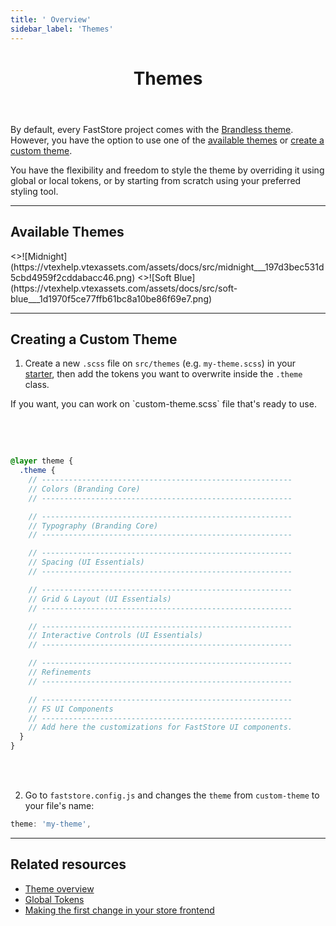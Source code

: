 ```yaml
---
title: ' Overview'
sidebar_label: 'Themes'
---
```


<header className="hero">

# Themes


</header>

By default, every FastStore project comes with the [Brandless theme](/docs/theming-overview#brandless-and-the-theming-structure). However, you have the option to use one of the [available themes](#available-themes) or [create a custom theme](#creating-a-custom-theme).


<Callout type="info" emoji="ℹ️">
  You have the flexibility and freedom to style the theme by overriding it using global or local tokens, or by starting from scratch using your preferred styling tool.
</Callout>

---

## Available Themes


<Cards num={2}>
  <Card image arrow title="Midnight" href="/docs/themes/midnight">
    <>![Midnight](https://vtexhelp.vtexassets.com/assets/docs/src/midnight___197d3bec531d5cbd4959f2cddabacc46.png)</>
  </Card>
  <Card image arrow title="Soft Blue" href="/docs/themes/soft-blue">
    <>![Soft Blue](https://vtexhelp.vtexassets.com/assets/docs/src/soft-blue___1d1970f5ce77ffb61bc8a10be86f69e7.png)</>
  </Card>
</Cards>


---

## Creating a Custom Theme

1. Create a new `.scss` file on `src/themes` (e.g. `my-theme.scss`) in your [starter](https://github.com/vtex-sites/starter.store), then add the tokens you want to overwrite inside the `.theme` class.

<Callout type="info" emoji="ℹ️">
  If you want, you can work on `custom-theme.scss` file that's ready to use.
</Callout>

<br></br>

```scss filename="src/themes/my-theme.scss" copy

@layer theme {
  .theme {
    // --------------------------------------------------------
    // Colors (Branding Core)
    // --------------------------------------------------------

    // --------------------------------------------------------
    // Typography (Branding Core)
    // --------------------------------------------------------

    // --------------------------------------------------------
    // Spacing (UI Essentials)
    // --------------------------------------------------------

    // --------------------------------------------------------
    // Grid & Layout (UI Essentials)
    // --------------------------------------------------------

    // --------------------------------------------------------
    // Interactive Controls (UI Essentials)
    // --------------------------------------------------------

    // --------------------------------------------------------
    // Refinements
    // --------------------------------------------------------

    // --------------------------------------------------------
    // FS UI Components
    // --------------------------------------------------------
    // Add here the customizations for FastStore UI components.
  }
}
```
<br></br>

2. Go to `faststore.config.js` and changes the `theme` from `custom-theme` to your file's name:

```js filename="faststore.config.js"
theme: 'my-theme',
```
---

 ## Related resources

 - [Theme overview](/docs/theming-overview)
 - [Global Tokens](/docs/global-tokens/overview)
 - [Making the first change in your store frontend](/docs/getting-started/2-setting-up-the-project#step-3-making-the-first-change-in-your-store-frontend)
